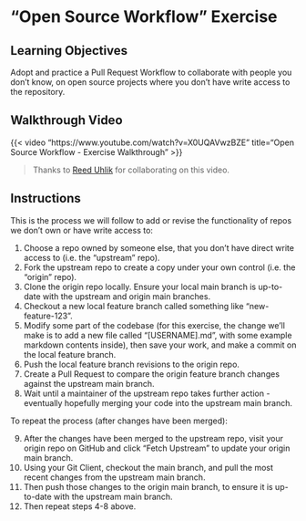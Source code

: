 # "Open Source Workflow" Exercise

## Learning Objectives

Adopt and practice a Pull Request Workflow to collaborate with people you don't know, on open source projects where you don't have write access to the repository.

## Walkthrough Video

{{< video "https://www.youtube.com/watch?v=X0UQAVwzBZE"
    title="Open Source Workflow - Exercise Walkthrough" >}}

> Thanks to [Reed Uhlik](https://www.reeduhlik.com/) for collaborating on this video.


## Instructions

This is the process we will follow to add or revise the functionality of repos we don't own or have write access to:

  1. Choose a repo owned by someone else, that you don't have direct write access to (i.e. the "upstream" repo).
  2. Fork the upstream repo to create a copy under your own control (i.e. the "origin" repo).
  3. Clone the origin repo locally. Ensure your local main branch is up-to-date with the upstream and origin main branches.
  4. Checkout a new local feature branch called something like "new-feature-123".
  5. Modify some part of the codebase (for this exercise, the change we'll make is to add a new file called "[USERNAME].md", with some example markdown contents inside), then save your work, and make a commit on the local feature branch.
  6. Push the local feature branch revisions to the origin repo.
  7. Create a Pull Request to compare the origin feature branch changes against the upstream main branch.
  8. Wait until a maintainer of the upstream repo takes further action - eventually hopefully merging your code into the upstream main branch.

To repeat the process (after changes have been merged):

  9. After the changes have been merged to the upstream repo, visit your origin repo on GitHub and click "Fetch Upstream" to update your origin main branch.
  10. Using your Git Client, checkout the main branch, and pull the most recent changes from the upstream main branch.
  11. Then push those changes to the origin main branch, to ensure it is up-to-date with the upstream main branch.
  12. Then repeat steps 4-8 above.
